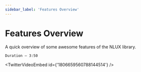 ```yaml
---
sidebar_label: 'Features Overview'
---
```



# Features Overview

A quick overview of some awesome features of the NLUX library.

`Duration — 3:50`

<TwitterVideoEmbed id={'1806659560788144514'} />
